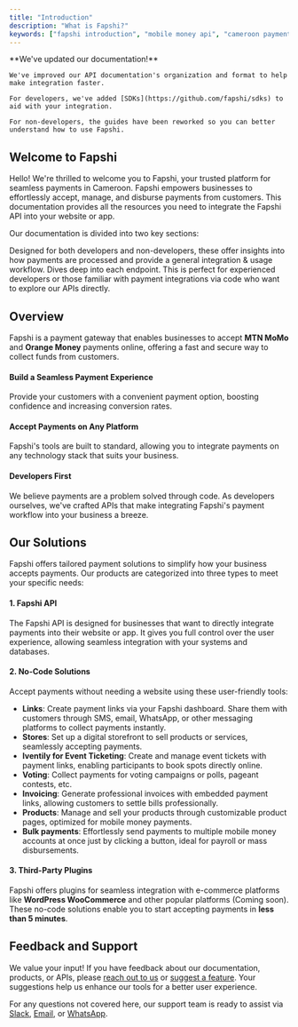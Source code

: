 ```yaml
---
title: "Introduction"
description: "What is Fapshi?"
keywords: ["fapshi introduction", "mobile money api", "cameroon payments", "mtn momo", "orange money", "fapshi docs", "fapshi guide"]
---
```


<Tip>
    **We've updated our documentation!**

    We've improved our API documentation's organization and format to help make integration faster.

    For developers, we've added [SDKs](https://github.com/fapshi/sdks) to aid with your integration.

    For non-developers, the guides have been reworked so you can better understand how to use Fapshi.
</Tip>

## Welcome to Fapshi

Hello! We're thrilled to welcome you to Fapshi, your trusted platform for seamless payments in Cameroon. Fapshi empowers businesses to effortlessly accept, manage, and disburse payments from customers. This documentation provides all the resources you need to integrate the Fapshi API into your website or app.

Our documentation is divided into two key sections: 

<CardGroup cols={2}>
  <Card title="Guides" icon="pen-to-square" href="/en/guides/getting-started/create-account">
    Designed for both developers and non-developers, these offer insights into how payments are processed and provide a general integration & usage workflow.
  </Card>
  <Card title="API Reference" icon="code" href="/en/api-reference">
    Dives deep into each endpoint. This is perfect for experienced developers or those familiar with payment integrations via code who want to explore our APIs directly.
  </Card>
</CardGroup>

## Overview

Fapshi is a payment gateway that enables businesses to accept **MTN MoMo** and **Orange Money** payments online, offering a fast and secure way to collect funds from customers.

#### Build a Seamless Payment Experience

Provide your customers with a convenient payment option, boosting confidence and increasing conversion rates.

#### Accept Payments on Any Platform

Fapshi's tools are built to standard, allowing you to integrate payments on any technology stack that suits your business.

#### Developers First

We believe payments are a problem solved through code. As developers ourselves, we've crafted APIs that make integrating Fapshi's payment workflow into your business a breeze.

## Our Solutions

Fapshi offers tailored payment solutions to simplify how your business accepts payments. Our products are categorized into three types to meet your specific needs:

#### 1. Fapshi API

The Fapshi API is designed for businesses that want to directly integrate payments into their website or app. It gives you full control over the user experience, allowing seamless integration with your systems and databases.

#### 2. No-Code Solutions

Accept payments without needing a website using these user-friendly tools:

- **Links**: Create payment links via your Fapshi dashboard. Share them with customers through SMS, email, WhatsApp, or other messaging platforms to collect payments instantly.
- **Stores**: Set up a digital storefront to sell products or services, seamlessly accepting payments.
- **Iventily for Event Ticketing**: Create and manage event tickets with payment links, enabling participants to book spots directly online.
- **Voting**: Collect payments for voting campaigns or polls, pageant contests, etc.
- **Invoicing**: Generate professional invoices with embedded payment links, allowing customers to settle bills professionally.
- **Products**: Manage and sell your products through customizable product pages, optimized for mobile money payments.
- **Bulk payments**: Effortlessly send payments to multiple mobile money accounts at once just by clicking a button, ideal for payroll or mass disbursements.

#### 3. Third-Party Plugins

Fapshi offers plugins for seamless integration with e-commerce platforms like **WordPress WooCommerce** and other popular platforms (Coming soon). These no-code solutions enable you to start accepting payments in **less than 5 minutes**.

## Feedback and Support

We value your input! If you have feedback about our documentation, products, or APIs, please [reach out to us](mailto:feedback@fapshi.com?subject=Suggest%20Edits%20to%20Fapshi%20Documentation&body=Please%20describe%20your%20suggestions%20here.
) or [suggest a feature](https://fapshi.com/en/suggest-feature). Your suggestions help us enhance our tools for a better user experience.

For any questions not covered here, our support team is ready to assist via [Slack](https://fapshicommunity.slack.com/archives/C034Q50QB6U), [Email](mailto:support@fapshi.com), or [WhatsApp](https://wa.me/237658610472).